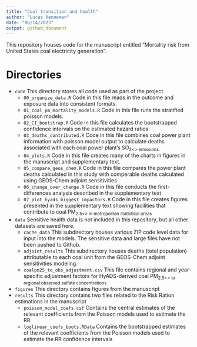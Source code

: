 ```yaml
---
title: "Coal transition and health"
author: "Lucas Henneman"
date: "06/14/2023"
output: github_document
---
```


<!-- README.md is generated from README.Rmd. Please edit that file -->

<!-- badges: start -->
<!-- badges: end -->

This repository houses code for the manuscript entitled "Mortality risk from United States coal electricity generation". 

# Directories
- `code` This directory stores all code used as part of the project.
  - `00_organize_data.R` Code in this file reads in the outcome and exposure data into consistent formats. 
  - `01_coal_pm_mortality_models.R` Code in this file runs the stratified poisson models.
  - `02_CI_bootstrap.R` Code in this file calculates the bootstrapped confidence intervals on the estimated hazard ratios 
  - `03_deaths_contributed.R` Code in this file combines coal power plant information with poisson model output to calculate deaths associated with each coal power plant's SO<sub>2<\sub> emissions.
  - `04_plots.R` Code in this file creates many of the charts in figures in the manuscript and supplementary text.
  - `05_compare_geos_chem.R` Code in this file compares the power plant deaths calculated in this study with comperable deaths calculated using GEOS-Chem adjoint sensitivities
  - `06_change_over_change.R` Code in this file conducts the first-differences analysis described in the supplementary text
  - `07_plot_hyads_biggest_impactors.R` Code in this file creates figures presented in the supplementary text showing facilities that contribute to coal PM<sub>2.5<\sub> in metropolitan statistical areas
- `data` Sensitive health data is not included in this repository, but all other datasets are saved here.
  - `cache_data` This subdirectory houses various ZIP code level data for input into the models. The sensitive data and large files have not been pushed to Github.
  - `adjoint_results`	This subdirectory houses deaths (total population) attributable to each coal unit from the GEOS-Chem adjoint sensitivities modeling.
  - `coalpm25_to_obs_adjustment.csv` This file contains regional and year-specific adjustment factors for HyADS-derived coal PM<sub>2.5<\sub> to regional observed sulfate concentrations
- `figures` This directory contains figures from the manuscript
- `results` This directory contains two files related to the Risk Ration estimations in the manuscript
  - `poisson_model_coefs.csf` Contains the central estimates of the relevant coefficients from the Poisson models used to estimate the RR
  - `loglinear_coefs_boots.RData` Contains the bootstrapped estimates of the relevant coefficients from the Poisson models used to estimate the RR confidence intervals





